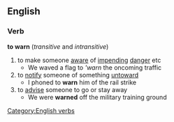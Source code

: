 ==English==
===Verb===
'''to warn'''  (''transitive'' and ''intransitive'')
#to make someone [[aware]] of [[impending]] [[danger]] etc
#* We waved a flag to '''warn'' the oncoming traffic
#to [[notify]] someone of something [[untoward]]
#* I phoned to '''warn''' him of the rail strike
#to [[advise]] someone to go or stay away
#* We were '''warned''' off the military training ground
[[Category:English verbs]]